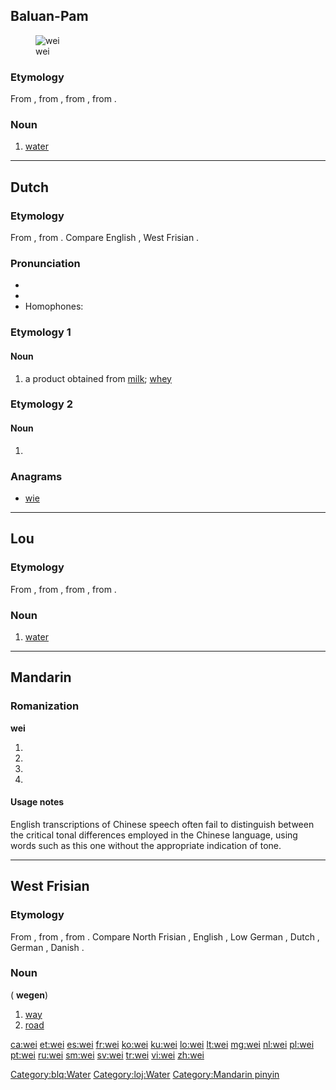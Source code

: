 {{also|wēi|wéi|wěi|wèi}}
==Baluan-Pam==
[[Image:Stilles Mineralwasser.jpg|thumb|wei]]

===Etymology===
From {{etyl|poz-oce-pro|blq}} {{recons|waiʀ|lang=poz-oce-pro}}, from {{etyl|pqe-pro|blq}} {{recons|waiʀ|lang=pqe-pro}}, from {{etyl|poz-cet-pro|blq}} {{recons|waiʀ|lang=poz-cet-pro}}, from {{etyl|poz-pro|blq}} {{recons|wahiʀ|lang=poz-pro}}.

===Noun===
{{head|blq|noun}}

# [[water]] {{gloss|clear liquid H₂O}}

[[Category:blq:Water]]

----

==Dutch==

===Etymology===
From {{etyl|odt|nl}}, from {{etyl|gem-pro|nl}} {{recons|hwają|lang=gem-pro}}. Compare English {{term|whey|lang=en}}, West Frisian {{term|waai|lang=fy}}.

===Pronunciation===
* {{rhymes|ɛi̯|lang=nl}}
* {{IPA|/ʋɛi̯/|lang=nl}}
* Homophones: {{l|nl|wij}}

===Etymology 1===

====Noun====
{{nl-noun|f|-|-}}

# a product obtained from [[milk]]; [[whey]]

===Etymology 2===

====Noun====
{{nl-noun|f|weiden|weitje}}

# {{alternative form of|weide|lang=nl}}

===Anagrams===
* [[wie#Dutch|wie]]

----

==Lou==

===Etymology===
From {{etyl|poz-oce-pro|loj}} {{recons|waiʀ|lang=poz-oce-pro}}, from {{etyl|pqe-pro|loj}} {{recons|waiʀ|lang=pqe-pro}}, from {{etyl|poz-cet-pro|loj}} {{recons|waiʀ|lang=poz-cet-pro}}, from {{etyl|poz-pro|loj}} {{recons|wahiʀ|lang=poz-pro}}.

===Noun===
{{head|loj|noun}}

# [[water]] {{gloss|clear liquid H₂O}}

[[Category:loj:Water]]

----

==Mandarin==

===Romanization===
'''wei'''

# {{nonstandard spelling of|lang=cmn|sc=Latn|wēi}}
# {{nonstandard spelling of|lang=cmn|sc=Latn|wéi}}
# {{nonstandard spelling of|lang=cmn|sc=Latn|wěi}}
# {{nonstandard spelling of|lang=cmn|sc=Latn|wèi}}

====Usage notes====
English transcriptions of Chinese speech often fail to distinguish between the critical tonal differences employed in the Chinese language, using words such as this one without the appropriate indication of tone.

[[Category:Mandarin pinyin]]

----

==West Frisian==

===Etymology===
From {{etyl|ofs|fy}}, from {{etyl|gem-pro|fy}} {{recons|wegaz|lang=gem-pro}}, from {{etyl|ine-pro|fy}} {{recons|weǵʰ-|lang=ine-pro}}. Compare North Frisian {{term|wey|lang=frr}}, English {{term|way|lang=en}}, Low German {{term|Weg|lang=nds}}, Dutch {{term|weg|lang=nl}}, German {{term|Weg|lang=de}}, Danish {{term|vej|lang=da}}.

===Noun===
{{head|fy|noun}} {{c}} ({{p}} '''wegen''')

# [[way]]
# [[road]]

[[ca:wei]]
[[et:wei]]
[[es:wei]]
[[fr:wei]]
[[ko:wei]]
[[ku:wei]]
[[lo:wei]]
[[lt:wei]]
[[mg:wei]]
[[nl:wei]]
[[pl:wei]]
[[pt:wei]]
[[ru:wei]]
[[sm:wei]]
[[sv:wei]]
[[tr:wei]]
[[vi:wei]]
[[zh:wei]]